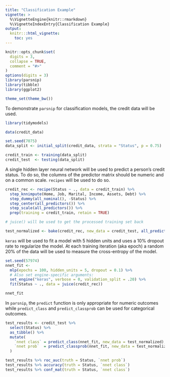 ```yaml
---
title: "Classification Example"
vignette: >
  %\VignetteEngine{knitr::rmarkdown}
  %\VignetteIndexEntry{Classification Example}
output:
  knitr:::html_vignette:
    toc: yes
---
```

  
```r
knitr::opts_chunk$set(
  digits = 3,
  collapse = TRUE,
  comment = "#>"
)
options(digits = 3)
library(parsnip)
library(tibble)
library(ggplot2)

theme_set(theme_bw())
```

To demonstrate `parsnip` for classification models, the credit data will be used. 

```r
library(tidymodels)

data(credit_data)

set.seed(7075)
data_split <- initial_split(credit_data, strata = "Status", p = 0.75)

credit_train <- training(data_split)
credit_test  <- testing(data_split)
```

A single hidden layer neural network will be used to predict a person's credit status. To do so, the columns of the predictor matrix should be numeric and on a common scale. `recipes` will be used to do so.  

```r
credit_rec <- recipe(Status ~ ., data = credit_train) %>%
  step_knnimpute(Home, Job, Marital, Income, Assets, Debt) %>%
  step_dummy(all_nominal(), -Status) %>%
  step_center(all_predictors()) %>%
  step_scale(all_predictors()) %>%
  prep(training = credit_train, retain = TRUE)

# juice() will be used to get the processed training set back

test_normalized <- bake(credit_rec, new_data = credit_test, all_predictors())
```

`keras` will be used to fit a model with 5 hidden units and uses a 10% dropout rate to regularize the model. At each training iteration (aka epoch) a random 20% of the data will be used to measure the cross-entropy of the model. 

```r
set.seed(57974)
nnet_fit <-
  mlp(epochs = 100, hidden_units = 5, dropout = 0.1) %>%
  # Also set engine-specific arguments: 
  set_engine("keras", verbose = 0, validation_split = .20) %>%
  fit(Status ~ ., data = juice(credit_rec))

nnet_fit
```

In `parsnip`, the `predict` function is only appropriate for numeric outcomes while `predict_class` and `predict_classprob` can be used for categorical outcomes.  


```r
test_results <- credit_test %>%
  select(Status) %>%
  as_tibble() %>%
  mutate(
    `nnet class` = predict_class(nnet_fit, new_data = test_normalized),
    `nnet prob`  = predict_classprob(nnet_fit, new_data = test_normalized) %>% pull(good)
  )

test_results %>% roc_auc(truth = Status, `nnet prob`)
test_results %>% accuracy(truth = Status, `nnet class`)
test_results %>% conf_mat(truth = Status, `nnet class`)
```
